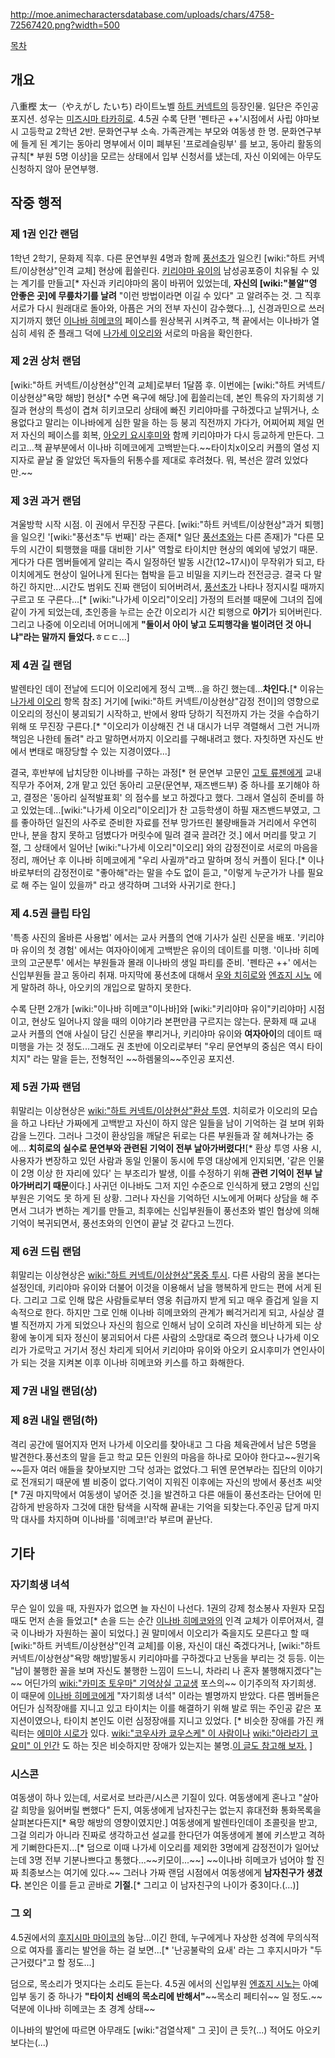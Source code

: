 http://moe.animecharactersdatabase.com/uploads/chars/4758-72567420.png?width=500


[[목차]]
== 개요 ==
八重樫 太一（やえがし たいち)
라이트노벨 [[하트 커넥트]]의 등장인물. 일단은 주인공 포지션. 성우는 [[미즈시마 타카히로]].
4.5권 수록 단편 '펜타곤 ++'시점에서 사립 야마보시 고등학교 2학년 2반. 문화연구부 소속. 가족관계는 부모와 여동생 한 명. 문화연구부에 들게 된 계기는 동아리 명부에서 이미 폐부된 '프로레슬링부' 를 보고, 동아리 활동의 규칙[* 부원 5명 이상]을 모르는 상태에서 입부 신청서를 냈는데, 자신 이외에는 아무도 신청하지 않아 문연부행.

== 작중 행적 ==
=== 제 1권 인간 랜덤 ===

1학년 2학기, 문화제 직후. 다른 문연부원 4명과 함께 [[풍선초]]가 일으킨 [wiki:"하트 커넥트/이상현상"인격 교체] 현상에 휩쓸린다.
[[키리야마 유이]]의 남성공포증이 치유될 수 있는 계기를 만들고[* 자신과 키리야마의 몸이 바뀌어 있었는데, '''자신의 [wiki:"불알"영 안좋은 곳]에 무릎차기를 날려''' "이런 방법이라면 이길 수 있다" 고 알려주는 것. 그 직후 서로가 다시 원래대로 돌아와, 아픔은 거의 전부 자신이 감수했다...], 신경과민으로 쓰러지기까지 했던 [[이나바 히메코]]의 페이스를 원상복귀 시켜주고, 책 끝에서는 이나바가 열심히 세워 준 플래그 덕에 [[나가세 이오리]]와 서로의 마음을 확인한다.

=== 제 2권 상처 랜덤 ===

[wiki:"하트 커넥트/이상현상"인격 교체]로부터 1달쯤 후. 이번에는 [wiki:"하트 커넥트/이상현상"욕망 해방] 현상[* 수면 욕구에 해당.]에 휩쓸리는데, 본인 특유의 자기희생 기질과 현상의 특성이 겹쳐 히키코모리 상태에 빠진 키리야마를 구하겠다고 날뛰거나,
소용없다고 말리는 이나바에게 심한 말을 하는 등 붕괴 직전까지 가다가, 어찌어찌 제일 먼저 자신의 페이스를 회복, [[아오키 요시후미]]와 함께 키리야마가 다시 등교하게 만든다. 그리고...책 끝부분에서 이나바 히메코에게 고백받는다.~~타이치x이오리 커플의 열성 지지자로 끝날 줄 알았던 독자들의 뒤통수를 제대로 후려쳤다. 뭐, 복선은 깔려 있었다만.~~

=== 제 3권 과거 랜덤 ===

겨울방학 시작 시점. 이 권에서 무진장 구른다. [wiki:"하트 커넥트/이상현상"과거 퇴행]을 일으킨 '[wiki:"풍선초"두 번째]' 라는 존재[* 일단 [[풍선초]]와는 다른 존재]가 "다른 모두의 시간이 퇴행했을 때를 대비한 기사" 역할로 타이치만 현상의 예외에 넣었기 때문. 게다가 다른 멤버들에게 알리는 즉시 일정하던 발동 시간(12~17시)이 무작위가 되고, 타이치에게도 현상이 일어나게 된다는 협박을 듣고 비밀을 지키느라 전전긍긍. 결국 다 말하긴 하지만...시간도 범위도 진짜 랜덤이 되어버려서, [[풍선초]]가 나타나 정지시킬 때까지 구르고 또 구른다...[* [wiki:"나가세 이오리"이오리] 가정의 트러블 때문에 그녀의 집에 같이 가게 되었는데, 초인종을 누르는 순간 이오리가 시간 퇴행으로 '''아기'''가 되어버린다. 그리고 나중에 이오리네 어머니에게 '''"둘이서 아이 낳고 도피행각을 벌이려던 것 아니냐"라는 말까지 들었다.'''ㅎㄷㄷ...]

=== 제 4권 길 랜덤 ===

발렌타인 데이 전날에 드디어 이오리에게 정식 고백...을 하긴 했는데...'''차인다.'''[* 이유는 [[나가세 이오리]] 항목 참조] 거기에 [wiki:"하트 커넥트/이상현상"감정 전이]의 영향으로 이오리의 정신이 붕괴되기 시작하고, 반에서 왕따 당하기 직전까지 가는 것을 수습하기 위해 또 무진장 구른다.[* "이오리가 이상해진 건 내 대시가 너무 격렬해서 그런 거니까 책임은 나한테 돌려" 라고 말하면서까지 이오리를 구해내려고 했다. 자칫하면 자신도 반에서 변태로 매장당할 수 있는 지경이였다...]

결국, 후반부에 납치당한 이나바를 구하는 과정[* 현 문연부 고문인 [[고토 류젠]]에게 교내 직무가 주어져, 2개 맡고 있던 동아리 고문(문연부, 재즈밴드부) 중 하나를 포기해야 하고, 결정은 '동아리 실적발표회' 의 점수를 보고 하겠다고 했다. 그래서 열심히 준비를 하고 있었는데...[wiki:"나가세 이오리"이오리]가 찬 고등학생이 하필 재즈밴드부였고, 그를 좋아하던 일진의 사주로 준비한 자료를 전부 망가뜨린 불량배들과 거리에서 우연히 만나, 분을 참지 못하고 덤볐다가 머릿수에 밀려 결국 끌려간 것.] 에서 머리를 맞고 기절, 그 상태에서 일어난 [wiki:"나가세 이오리"이오리] 와의 감정전이로 서로의 마음을 정리, 깨어난 후 이나바 히메코에게 "우리 사귈까"라고 말하며 정식 커플이 된다.[* 이나바로부터의 감정전이로 "좋아해"라는 말을 수도 없이 듣고, "이렇게 누군가가 나를 필요로 해 주는 일이 있을까" 라고 생각하며 그녀와 사귀기로 한다.]

=== 제 4.5권 클립 타임 ===

'특종 사진의 올바른 사용법' 에서는 교사 커플의 연애 기사가 실린 신문을 배포.
'키리야마 유이의 첫 경험' 에서는 여자아이에게 고백받은 유이의 데이트를 미행.
'이나바 히메코의 고군분투' 에서는 부원들과 몰래 이나바의 생일 파티를 준비.
'펜타곤 ++' 에서는 신입부원들 끌고 동아리 취재. 마지막에 풍선초에 대해서 [[우와 치히로]]와 [[엔죠지 시노]] 에게 말하려 하나, 아오키의 개입으로 말하지 못한다.

수록 단편 2개가 [wiki:"이나바 히메코"이나바]와 [wiki:"키리야마 유이"키리야마] 시점이고, 현상도 일어나지 않을 때의 이야기라 본편만큼 구르지는 않는다. 문화제 때 교내 교사 커플의 연애 사실이 담긴 신문을 뿌리거나, 키리야마 유이와 '''여자아이'''의 데이트 때 미행을 가는 것 정도...그래도 권 초반에 이오리로부터 "우리 문연부의 중심은 역시 타이치지" 라는 말을 듣는, 전형적인 ~~하렘물의~~주인공 포지션.

=== 제 5권 가짜 랜덤 ===

휘말리는 이상현상은 [[wiki:"하트 커넥트/이상현상"환상 투영]].
치히로가 이오리의 모습을 하고 나타난 가짜에게 고백받고 자신이 하지 않은 일들을 남이 기억하는 걸 보며 위화감을 느낀다. 그러나 그것이 환상임을 깨달은 뒤로는 다른 부원들과 잘 헤쳐나가는 중에... '''치히로의 실수로 문연부와 관련된 기억이 전부 날아가버렸다!'''[* 환상 투영 사용 시, 사용자가 변장하고 있던 사람과 동일 인물이 동시에 투영 대상에게 인지되면, '같은 인물이 2명 이상 한 자리에 있다' 는 부조리가 발생, 이를 수정하기 위해 '''관련 기억이 전부 날아가버리기 때문'''이다.] 사귀던 이나바도 그저 지인 수준으로 인식하게 됐고 2명의 신입부원은 기억도 못 하게 된 상황. 그러나 자신을 기억하던 시노에게 어쩌다 상담을 해 주면서 그녀가 변하는 계기를 만들고, 최후에는 신입부원들이 풍선초와 벌인 협상에 의해 기억이 복귀되면서, 풍선초와의 인연이 끝날 것 같다고 느낀다.

=== 제 6권 드림 랜덤 ===

휘말리는 이상현상은 [[wiki:"하트 커넥트/이상현상"몽중 투시]].
다른 사람의 꿈을 본다는 설정인데, 키리야마 유이와 더불어 이것을 이용해서 남을 행복하게 만드는 편에 서게 된다. 그리고 그로 인해 많은 사람들로부터 영웅 취급까지 받게 되고 매우 즐겁게 일을 지속적으로 한다. 하지만 그로 인해 이나바 히메코와의 관계가 삐걱거리게 되고, 사실상 결별 직전까지 가게 되었으나 자신의 힘으로 인해서 남이 오히려 자신을 비난하게 되는 상황에 놓이게 되자 정신이 붕괴되어서 다른 사람의 소망대로 죽으려 했으나 나가세 이오리가 가로막고 거기서 정신 차리게 되어서 키리야마 유이와 아오키 요시후미가 연인사이가 되는 것을 지켜본 이후 이나바 히메코와 키스를 하고 화해한다.

=== 제 7권 내일 랜덤(상) ===

=== 제 8권 내일 랜덤(하) ===
격리 공간에 떨어지자 먼저 나가세 이오리를 찾아내고 그 다음 체육관에서 남은 5명을 발견한다.풍선초의 말을 듣고 학교 모든 인원의 마음을 하나로 모아야 한다고~~원기옥~~듣자 여러 애들을 찾아보지만 그닥 성과는 없었다.그 뒤엔 문연부라는 집단의 이야기로 전개되기 때문에 별 비중이 없다.기억이 지워진 이후에는 자신의 방에서 풍선초 씨앗[* 7권 마지막에서 여동생이 넣어준 것.]을 발견하고 다른 애들이 풍선초라는 단어에 민감하게 반응하자 그것에 대한 탐색을 시작해 끝내는 기억을 되찾는다.주인공 답게 마지막 대사를 차지하며 이나바를 '히메코!'라
부르며 끝난다.

== 기타 ==
=== 자기희생 녀석 ===
무슨 일이 있을 때, 자원자가 없으면 늘 자신이 나선다. 1권의 강제 청소봉사 자원자 모집 때도 먼저 손을 들었고[* 손을 드는 순간 [[이나바 히메코]]와의 인격 교체가 이루어져서, 결국 이나바가 자원하는 꼴이 되었다.] 권 말미에서 이오리가 죽을지도 모른다고 할 때 [wiki:"하트 커넥트/이상현상"인격 교체]를 이용, 자신이 대신 죽겠다거나, [wiki:"하트 커넥트/이상현상"욕망 해방]발동시 키리야마를 구하겠다고 난동을 부리는 것 등등. 이는 "남이 불행한 꼴을 보며 자신도 불행한 느낌이 드느니, 차라리 나 혼자 불행해지겠다"는~~ 어딘가의 [[wiki:"카미조 토우마" 기억상실 고교생]] 포스의~~ 이기주의적 자기희생. 이 때문에 [[이나바 히메코]]에게 "자기희생 녀석" 이라는 별명까지 받았다.
다른 멤버들은 어딘가 심적장애를 지니고 있고 타이치는 이를 해결하기 위해 발로 뛰는 주인공 같은 포지션이였으나, 타이치 본인도 이런 심정장애를 지니고 있었다. [* 비슷한 장애를 가진 캐릭터는 [[에미야 시로]]가 있다. [[wiki:"코우사카 쿄우스케" 이 사람]]이나 [[wiki:"아라라기 코요미" 이 인간]] 도 하는 짓은 비슷하지만 장애가 있는지는 불명.[http://laphyr.egloos.com/2753093 이 글도 참고해 보자.] ]

=== 시스콘 ===
여동생이 하나 있는데, 서로서로 브라콘/시스콘 기질이 있다.
여동생에게 혼나고 "살아갈 희망을 잃어버릴 뻔했다" 든지, 여동생에게 남자친구는 없는지 휴대전화 통화목록을 살펴본다든지[* 욕망 해방의 영향이였지만.]
여동생에게 발렌타인데이 초콜릿을 받고, 그걸 의리가 아니라 진짜로 생각하고선 설교를 한다던가 여동생에게 볼에 키스받고 격하게 기뻐한다든지...[* 덤으로 이때 나가세 이오리를 제외한 3명에게 감정전이가 일어났는데 3명 전부 기분나쁘다고 통했다...~~키모이...~~]  ~~이나바 히메코가 넘어야 할 진짜 최종보스는 여기에 있다.~~
그러나 가짜 랜덤 시점에서 여동생에게 '''남자친구가 생겼다.''' 본인은 이를 듣고 곧바로 '''기절.'''[* 그리고 이 남자친구의 나이가 중3이다.(...)]

=== 그 외 ===
4.5권에서의 [[후지시마 마이코]]의 농담...이긴 한데, 누구에게나 자상한 성격에 무의식적으로 여자를 홀리는 발언을 하는 걸 보면...[* '난공불락의 요새' 라는 그 후지시마가 "두근거렸다"고 할 정도...]

덤으로, 목소리가 멋지다는 소리도 듣는다. 4.5권 에서의 신입부원 [[엔죠지 시노]]는 아예 입부 동기 중 하나가 '''"타이치 선배의 목소리에 반해서"'''~~목소리 페티쉬~~ 일 정도.~~덕분에 이나바 히메코는 초 경계 상태~~

이나바의 발언에 따르면 아무래도 [wiki:"검열삭제" 그 곳]이 큰 듯?(...) 적어도 아오키 보다는(...)
